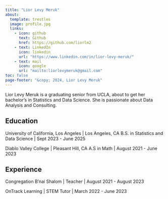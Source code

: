 ```yaml
---
title: "Lior Levy Meruk"
about:
  template: trestles
  image: profile.jpg
  links:
    - icon: github
      text: Github
      href: https://github.com/liorlm2
    - text: LinkedIn
      icon: linkedin
      url: "https://www.linkedin.com/in/lior-levy-meruk/"
    - text: mail
      icon: google
      url: "mailto:liorlevymeruk@gmail.com"
toc: false
page-footer: "&copy; 2024, Lior Levy Meruk"
---
```


Lior Levy Meruk is a graduating senior from UCLA, about to get her bachelor's in Statistics and Data Science. She is passionate about Data Analysis and Consulting.

## Education

University of California, Los Angeles \| Los Angeles, CA B.S. in Statistics and Data Science \| Sept 2023 - June 2025

Diablo Valley College \| Pleasant Hill, CA A.S in Math \| August 2021 - June 2023

## Experience

Congregation B'nai Shalom \| Teacher \| August 2021 - August 2023

OnTrack Learning \| STEM Tutor \| March 2022 - June 2023
